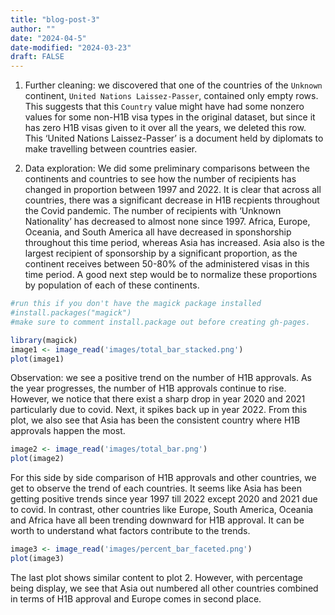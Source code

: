 ```yaml
---
title: "blog-post-3"
author: ""
date: "2024-04-5"
date-modified: "2024-03-23"
draft: FALSE
---
```



1. Further cleaning: we discovered that one of the countries of the `Unknown` continent, `United Nations Laissez-Passer`, contained only empty rows. This suggests that this `Country` value might have had some nonzero values for some non-H1B visa types in the original dataset, but since it has zero H1B visas given to it over all the years, we deleted this row.
This 'United Nations Laissez-Passer' is a document held by diplomats to make travelling between countries easier.

2. Data exploration: We did some preliminary comparisons between the continents and countries to see how the number of recipients has changed in proportion between 1997 and 2022. It is clear that across all countries, there was a significant decrease in H1B recpients throughout the Covid pandemic. The number of recipients with 'Unknown Nationality' has decreased to almost none since 1997. Africa, Europe, Oceania, and South America all have decreased in sponshorship throughout this time period, whereas Asia has increased. Asia also is the largest recipient of sponsorship by a significant proportion, as the continent receives between 50-80% of the administered visas in this time period. A good next step would be to normalize these proportions by population of each of these continents.

```r
#run this if you don't have the magick package installed
#install.packages("magick")
#make sure to comment install.package out before creating gh-pages.
```

```r
library(magick)
image1 <- image_read('images/total_bar_stacked.png')
plot(image1)
```
Observation:
we see a positive trend on the number of H1B approvals. As the year progresses, the number of H1B approvals continue to rise.
However, we notice that there exist a sharp drop in year 2020 and 2021 particularly due to covid. Next, it spikes back up in year 2022. From this plot, we also see that Asia has been the consistent country where H1B approvals happen the most.

```r
image2 <- image_read('images/total_bar.png')
plot(image2)
```
For this side by side comparison of H1B approvals and other countries, we get to observe the trend of each countries.
It seems like Asia has been getting positive trends since year 1997 till 2022 except 2020 and 2021 due to covid. In contrast, other countries like Europe, South America, Oceania and Africa have all been trending downward for H1B approval. It can be worth to understand what factors contribute to the trends.
```r
image3 <- image_read('images/percent_bar_faceted.png')
plot(image3)
```
The last plot shows similar content to plot 2. However, with percentage being display, we see that Asia out numbered all other countries combined in terms of H1B approval and Europe comes in second place.